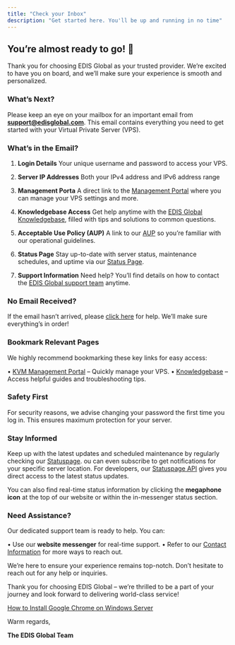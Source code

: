 ```yaml
---
title: "Check your Inbox"
description: "Get started here. You'll be up and running in no time"
---
```


## You’re almost ready to go! 🚀

Thank you for choosing EDIS Global as your trusted provider. We’re excited to have you on board, and we’ll make sure your experience is smooth and personalized.

### What’s Next?

Please keep an eye on your mailbox for an important email from  [**support@edisglobal.com**](mailto:support@edisglobal.com). This email contains everything you need to get started with your Virtual Private Server (VPS).

### What’s in the Email?

1. **Login Details**
   Your unique username and password to access your VPS.

2. **Server IP Addresses**
   Both your IPv4 address and IPv6 address range

3. **Management Porta**
   A direct link to the <a href="https://manage.edisglobal.com/clientarea.php" target="_blank">Management Portal</a> where you can manage your VPS settings and more.

4. **Knowledgebase Access**
   Get help anytime with the <a href="https://docs.edisglobal.com" target="_blank">EDIS Global Knowledgebase</a>, filled with tips and solutions to common questions.

5. **Acceptable Use Policy (AUP)**
   A link to our <a href="https://docs.edisglobal.com/acceptable-use-policy" target="_blank">AUP</a> so you’re familiar with our operational guidelines.

6. **Status Page**
   Stay up-to-date with server status, maintenance schedules, and uptime via our <a href="https://status.edis.global" target="_blank">Status Page</a>.

7. **Support Information**
   Need help? You’ll find details on how to contact the <a href="https://www.edisglobal.com/contact" target="_blank">EDIS Global support team</a> anytime.

### **No Email Received?**

If the email hasn’t arrived, please [click here](https://docs.edisglobal.com/email-with-password-not-received-solution) for help. We’ll make sure everything’s in order!



### **Bookmark Relevant Pages**

We highly recommend bookmarking these key links for easy access:

&#x9;•	<a href="https://manage.edis.at/whmcs/clientarea.php" target="_blank">KVM Management Portal</a> – Quickly manage your VPS.
&#x9;•	<a href="https://docs.edisglobal.com" target="_blank">Knowledgebase</a> – Access helpful guides and troubleshooting tips.

### &#xA;**Safety First**

For security reasons, we advise changing your password the first time you log in. This ensures maximum protection for your server.

### **Stay Informed**

Keep up with the latest updates and scheduled maintenance by regularly checking our <a href="https://status.edis.global" target="_blank">Statuspage</a>. ou can even subscribe to get notifications for your specific server location. For developers, our <a href="https://status.edis.global/api" target="_blank">Statuspage API</a> gives you direct access to the latest status updates.

You can also find real-time status information by clicking the **megaphone icon** at the top of our website or within the in-messenger status section.

### **Need Assistance?**

Our dedicated support team is ready to help. You can:

&#x9;•	Use our **website messenger** for real-time support.
&#x9;•	Refer to our [Contact Information](https://www.edisglobal.com/contact) for more ways to reach out.

We’re here to ensure your experience remains top-notch. Don’t hesitate to reach out for any help or inquiries.

Thank you for choosing EDIS Global – we’re thrilled to be a part of your journey and look forward to delivering world-class service!

[How to Install Google Chrome on Windows Server](docId:6VkhzhZ_gamYGs_91iqBJ)&#x20;

Warm regards,

**The EDIS Global Team**
